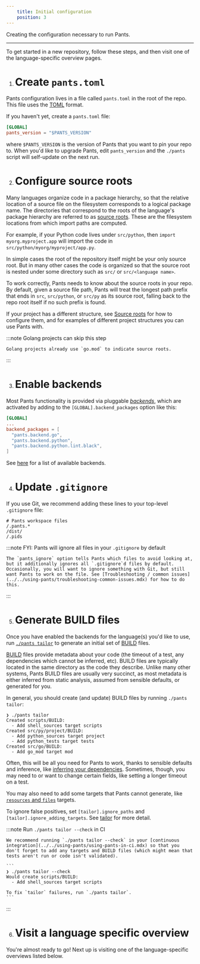 ```yaml
---
    title: Initial configuration
    position: 3
---
```


Creating the configuration necessary to run Pants.

---

To get started in a new repository, follow these steps, and then visit one of the language-specific overview pages.

1. # Create `pants.toml`

Pants configuration lives in a file called `pants.toml` in the root of the repo. This file uses the [TOML](https://github.com/toml-lang/toml) format.

If you haven't yet, create a `pants.toml` file:

```toml title="pants.toml"
[GLOBAL]
pants_version = "$PANTS_VERSION"
```

where `$PANTS_VERSION` is the version of Pants that you want to pin your repo to. When you'd like to upgrade Pants, edit `pants_version` and the `./pants` script will self-update on the next run.

2. # Configure source roots

Many languages organize code in a package hierarchy, so that the relative location of a source file on the filesystem corresponds to a logical package name. The directories that correspond to the roots of the language's package hierarchy are referred to as [source roots](../../using-pants/key-concepts/source-roots.mdx). These are the filesystem locations from which import paths are computed.

For example, if your Python code lives under `src/python`, then `import myorg.myproject.app` will import the code in `src/python/myorg/myproject/app.py`.

In simple cases the root of the repository itself might be your only source root. But in many other cases the code is organized so that the source root is nested under some directory such as `src/` or `src/<language name>`.

To work correctly, Pants needs to know about the source roots in your repo. By default, given a source file path, Pants will treat the longest path prefix that ends in `src`, `src/python`, or `src/py` as its source root, falling back to the repo root itself if no such prefix is found.

If your project has a different structure, see [Source roots](../../using-pants/key-concepts/source-roots.mdx) for how to configure them, and for examples of different project structures you can use Pants with.

:::note Golang projects can skip this step

    Golang projects already use `go.mod` to indicate source roots.

:::

3. # Enable backends

Most Pants functionality is provided via pluggable [_backends_](../../using-pants/key-concepts/backends.mdx), which are activated by adding to the `[GLOBAL].backend_packages` option like this:

```toml title="pants.toml"
[GLOBAL]
...
backend_packages = [
  "pants.backend.go",
  "pants.backend.python",
  "pants.backend.python.lint.black",
]
```

See [here](../../using-pants/key-concepts/backends.mdx) for a list of available backends.

4. # Update `.gitignore`

If you use Git, we recommend adding these lines to your top-level `.gitignore` file:

```text title=".gitignore"
# Pants workspace files
/.pants.*
/dist/
/.pids
```

:::note FYI: Pants will ignore all files in your `.gitignore` by default

    The `pants_ignore` option tells Pants which files to avoid looking at, but it additionally ignores all `.gitignore`d files by default. Occasionally, you will want to ignore something with Git, but still want Pants to work on the file. See [Troubleshooting / common issues](../../using-pants/troubleshooting-common-issues.mdx) for how to do this.

:::

5. # Generate BUILD files

Once you have enabled the backends for the language(s) you'd like to use, run [`./pants tailor`](./initial-configuration.mdx#5-generate-build-files) to generate an initial set of [BUILD](../../using-pants/key-concepts/targets-and-build-files.mdx) files.

[BUILD](../../using-pants/key-concepts/targets-and-build-files.mdx) files provide metadata about your code (the timeout of a test, any dependencies which cannot be inferred, etc). BUILD files are typically located in the same directory as the code they describe. Unlike many other systems, Pants BUILD files are usually very succinct, as most metadata is either inferred from static analysis, assumed from sensible defaults, or generated for you.

In general, you should create (and update) BUILD files by running `./pants tailor`:

```
❯ ./pants tailor
Created scripts/BUILD:
  - Add shell_sources target scripts
Created src/py/project/BUILD:
  - Add python_sources target project
  - Add python_tests target tests
Created src/go/BUILD:
  - Add go_mod target mod
```

Often, this will be all you need for Pants to work, thanks to sensible defaults and inference, like [inferring your dependencies](../../using-pants/key-concepts/targets-and-build-files.mdx). Sometimes, though, you may need to or want to change certain fields, like setting a longer timeout on a test.

You may also need to add some targets that Pants cannot generate, like [`resources` and `files`](../../using-pants/assets-and-archives.mdx) targets.

To ignore false positives, set `[tailor].ignore_paths` and `[tailor].ignore_adding_targets`. See [tailor](reference:reference-tailor) for more detail.

:::note Run `./pants tailor --check` in CI

    We recommend running `./pants tailor --check` in your [continuous integration](../../using-pants/using-pants-in-ci.mdx) so that you don't forget to add any targets and BUILD files (which might mean that tests aren't run or code isn't validated).

    ```
    ❯ ./pants tailor --check
    Would create scripts/BUILD:
      - Add shell_sources target scripts

    To fix `tailor` failures, run `./pants tailor`.
    ```

:::

6. # Visit a language specific overview

You're almost ready to go! Next up is visiting one of the language-specific overviews listed below.

